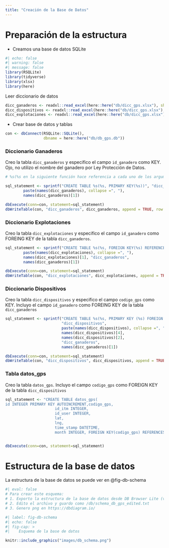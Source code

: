 ```yaml
---
title: "Creación de la Base de Datos"
---
```


# Preparación de la estructura
- Creamos una base de datos SQLite 

```r
#| echo: false
#| warning: false 
#| message: false
library(RSQLite)
library(tidyverse)
library(xlsx)
library(here)
```


Leer diccionario de datos

```r
dicc_ganaderos <- readxl::read_excel(here::here("db/dicc_gps.xlsx"), sheet = "dicc_ganaderos")
dicc_dispositivos <- readxl::read_excel(here::here("db/dicc_gps.xlsx"), sheet = "dicc_dispositivos")
dicc_explotaciones <- readxl::read_excel(here::here("db/dicc_gps.xlsx"), sheet = "dicc_explotaciones")
```

- Crear base de datos y tablas

```r
con <- dbConnect(RSQLite::SQLite(), 
                 dbname = here::here("db/db_gps.db"))
```


### Diccionario Ganaderos 

<!-- see https://community.rstudio.com/t/create-sqlite-table-with-primary-key-in-r/93634/2 -->

Creo la tabla `dicc_ganaderos` y especifico el campo `id_ganadero` como KEY. Ojo, no utilizo el nombre del ganadero por Ley Protección de Datos. 

```r
# %s(%s en la siguiente función hace referencia a cada uno de los argumentos posteriores

sql_statement <- sprintf("CREATE TABLE %s(%s, PRIMARY KEY(%s))", "dicc_ganaderos",
        paste(names(dicc_ganaderos), collapse =", "), 
        names(dicc_ganaderos)[1])

dbExecute(conn=con, statement=sql_statement)
dbWriteTable(con, "dicc_ganaderos", dicc_ganaderos, append = TRUE, row.names = FALSE)
``` 

### Diccionario Explotaciones 

Creo la tabla `dicc_explotaciones` y especifico el campo `id_ganadero` como FOREING KEY de la tabla `dicc_ganaderos`. 

```r
sql_statement <- sprintf("CREATE TABLE %s(%s, FOREIGN KEY(%s) REFERENCES %s(%s))", "dicc_explotaciones",
        paste(names(dicc_explotaciones), collapse =", "), 
        names(dicc_explotaciones)[1], "dicc_ganaderos", 
        names(dicc_ganaderos)[1])

dbExecute(conn=con, statement=sql_statement)
dbWriteTable(con, "dicc_explotaciones", dicc_explotaciones, append = TRUE, row.names = FALSE)
``` 

### Diccionario Dispositivos

Creo la tabla `dicc_dispositivos` y especifico el campo `codigo_gps` como KEY. Incluyo el campo `id_ganadero` como FOREING KEY de la tabla `dicc_ganaderos` 

```r
sql_statement <- sprintf("CREATE TABLE %s(%s, PRIMARY KEY (%s) FOREIGN KEY(%s) REFERENCES %s(%s))",
                         "dicc_dispositivos",
                         paste(names(dicc_dispositivos), collapse =", "), 
                         names(dicc_dispositivos)[4], 
                         names(dicc_dispositivos)[2],
                         "dicc_ganaderos", 
                         names(dicc_ganaderos)[1])

dbExecute(conn=con, statement=sql_statement)
dbWriteTable(con, "dicc_dispositivos", dicc_dispositivos, append = TRUE, row.names = FALSE)
``` 

### Tabla datos_gps 

Creo la tabla `datos_gps`. Incluyo el campo `codigo_gps` como FOREIGN KEY de la tabla `dicc_dispositivos` 

```r
sql_statement <- "CREATE TABLE datos_gps(
id INTEGER PRIMARY KEY AUTOINCREMENT,codigo_gps,
                      id_itm INTEGER, 
                      id_user INTEGER, 
                      lat,
                      lng, 
                      time_stamp DATETIME,
                      month INTEGER, FOREIGN KEY(codigo_gps) REFERENCES dicc_dispositivos(codigo_gps))"


dbExecute(conn=con, statement=sql_statement)
```


# Estructura de la base de datos

La estructura de la base de datos se puede ver en @fig-db-schema

```r
#| eval: false        
# Para crear este esquema:
# 1. Exporto la estructura de la base de datos desde DB Browser Lite (ver /db/schema_db_gps.sql)
# 2. Edito el archivo y guardo como /db/schema_db_gps_edited.txt 
# 3. Genero png en https://dbdiagram.io/
```


```r
#| label: fig-db-schema
#| echo: false
#| fig-cap: >
#|    Esquema de la base de datos

knitr::include_graphics("images/db_schema.png")
```









